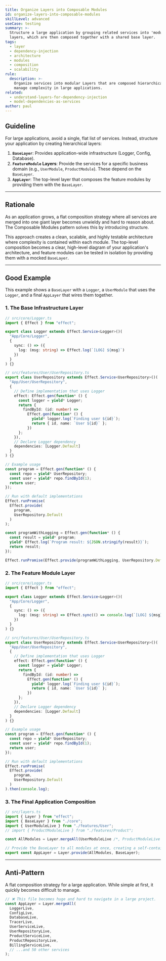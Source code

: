 ```yaml
---
title: Organize Layers into Composable Modules
id: organize-layers-into-composable-modules
skillLevel: advanced
useCase: testing
summary: >-
  Structure a large application by grouping related services into 'module'
  layers, which are then composed together with a shared base layer.
tags:
  - layer
  - dependency-injection
  - architecture
  - modules
  - composition
  - scalability
rule:
  description: >-
    Organize services into modular Layers that are composed hierarchically to
    manage complexity in large applications.
related:
  - understand-layers-for-dependency-injection
  - model-dependencies-as-services
author: paul
---
```


## Guideline

For large applications, avoid a single, flat list of services. Instead, structure your application by creating hierarchical layers:
1.  **`BaseLayer`**: Provides application-wide infrastructure (Logger, Config, Database).
2.  **`FeatureModule` Layers**: Provide the services for a specific business domain (e.g., `UserModule`, `ProductModule`). These depend on the `BaseLayer`.
3.  **`AppLayer`**: The top-level layer that composes the feature modules by providing them with the `BaseLayer`.

---

## Rationale

As an application grows, a flat composition strategy where all services are merged into one giant layer becomes unwieldy and hard to reason about. The Composable Modules pattern solves this by introducing structure.

This approach creates a clean, scalable, and highly testable architecture where complexity is contained within each module. The top-level composition becomes a clear, high-level diagram of your application's architecture, and feature modules can be tested in isolation by providing them with a mocked `BaseLayer`.

---

## Good Example

This example shows a `BaseLayer` with a `Logger`, a `UserModule` that uses the `Logger`, and a final `AppLayer` that wires them together.

### 1. The Base Infrastructure Layer

```typescript
// src/core/Logger.ts
import { Effect } from "effect";

export class Logger extends Effect.Service<Logger>()(
  "App/Core/Logger",
  {
    sync: () => ({
      log: (msg: string) => Effect.log(`[LOG] ${msg}`)
    })
  }
) {}

// src/features/User/UserRepository.ts
export class UserRepository extends Effect.Service<UserRepository>()(
  "App/User/UserRepository",
  {
    // Define implementation that uses Logger
    effect: Effect.gen(function* () {
      const logger = yield* Logger;
      return {
        findById: (id: number) =>
          Effect.gen(function* () {
            yield* logger.log(`Finding user ${id}`);
            return { id, name: `User ${id}` };
          })
      };
    }),
    // Declare Logger dependency
    dependencies: [Logger.Default]
  }
) {}

// Example usage
const program = Effect.gen(function* () {
  const repo = yield* UserRepository;
  const user = yield* repo.findById(1);
  return user;
});

// Run with default implementations
Effect.runPromise(
  Effect.provide(
    program,
    UserRepository.Default
  )
);

const programWithLogging = Effect.gen(function* () {
  const result = yield* program;
  yield* Effect.log(`Program result: ${JSON.stringify(result)}`);
  return result;
});

Effect.runPromise(Effect.provide(programWithLogging, UserRepository.Default));
```

### 2. The Feature Module Layer

```typescript
// src/core/Logger.ts
import { Effect } from "effect";

export class Logger extends Effect.Service<Logger>()(
  "App/Core/Logger",
  {
    sync: () => ({
      log: (msg: string) => Effect.sync(() => console.log(`[LOG] ${msg}`))
    })
  }
) {}

// src/features/User/UserRepository.ts
export class UserRepository extends Effect.Service<UserRepository>()(
  "App/User/UserRepository",
  {
    // Define implementation that uses Logger
    effect: Effect.gen(function* () {
      const logger = yield* Logger;
      return {
        findById: (id: number) =>
          Effect.gen(function* () {
            yield* logger.log(`Finding user ${id}`);
            return { id, name: `User ${id}` };
          })
      };
    }),
    // Declare Logger dependency
    dependencies: [Logger.Default]
  }
) {}

// Example usage
const program = Effect.gen(function* () {
  const repo = yield* UserRepository;
  const user = yield* repo.findById(1);
  return user;
});

// Run with default implementations
Effect.runPromise(
  Effect.provide(
    program,
    UserRepository.Default
  )
).then(console.log);
```

### 3. The Final Application Composition

```typescript
// src/layers.ts
import { Layer } from "effect";
import { BaseLayer } from "./core";
import { UserModuleLive } from "./features/User";
// import { ProductModuleLive } from "./features/Product";

const AllModules = Layer.mergeAll(UserModuleLive /*, ProductModuleLive */);

// Provide the BaseLayer to all modules at once, creating a self-contained AppLayer.
export const AppLayer = Layer.provide(AllModules, BaseLayer);
```

---

## Anti-Pattern

A flat composition strategy for a large application. While simple at first, it quickly becomes difficult to manage.

```typescript
// ❌ This file becomes huge and hard to navigate in a large project.
const AppLayer = Layer.mergeAll(
  LoggerLive,
  ConfigLive,
  DatabaseLive,
  TracerLive,
  UserServiceLive,
  UserRepositoryLive,
  ProductServiceLive,
  ProductRepositoryLive,
  BillingServiceLive,
  // ...and 50 other services
);
```
